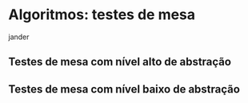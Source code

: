 # Algoritmos: testes de mesa

jander

## Testes de mesa com nível alto de abstração 

## Testes de mesa com nível baixo de abstração
